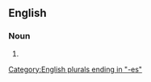 ==English==

===Noun===
{{head|en|noun form}}

# {{plural of|forward pass|lang=en}}

[[Category:English plurals ending in "-es"]]